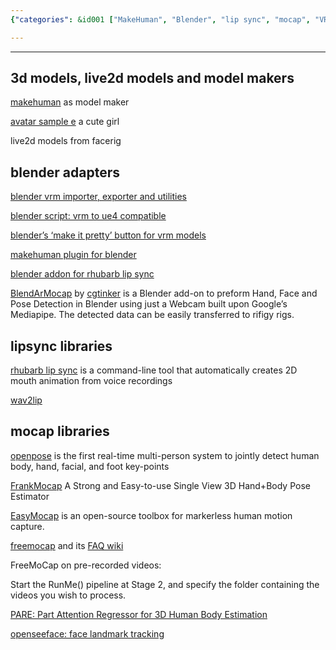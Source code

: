 ```yaml
---
{"categories": &id001 ["MakeHuman", "Blender", "lip sync", "mocap", "VRM files", "real-time human body tracking", "import/export"], "category": "3D Modeling", "date": "2022-09-06 16:11:07", "description": "This article delves into the world of MakeHuman, a popular software for model making. It covers various techniques and tools used in Blender to achieve lip sync and mocap effects. Additionally, it highlights several libraries useful for real-time human body tracking and VRM file import/export.", "tags": *id001, "title": "Metahuman Makehuman Blender Lipsync 动捕 视频转动画 人物模型 捏脸 Vroid模型 Vrm"}

---
```


------

## 3d models, live2d models and model makers

[makehuman](https://github.com/makehumancommunity/makehuman) as model maker

[avatar sample e](https://vroid.pixiv.help/hc/en-us/articles/360014900273-AvatarSample-E) a cute girl

live2d models from facerig

## blender adapters

[blender vrm importer, exporter and utilities](https://github.com/saturday06/VRM_Addon_for_Blender)

[blender script: vrm to ue4 compatible](https://github.com/MakotoIchinose/VRoid2UE4_BlenderScripts/)

[blender's 'make it pretty' button for vrm models](https://github.com/cmd410/VRoidBones)

[makehuman plugin for blender](https://github.com/makehumancommunity/makehuman-plugin-for-blender)

[blender addon for rhubarb lip sync](https://github.com/scaredyfish/blender-rhubarb-lipsync)

[BlendArMocap](https://github.com/cgtinker/BlendArMocap) by [cgtinker](https://cgtinker.com/) is a Blender add-on to preform Hand, Face and Pose Detection in Blender using just a Webcam built upon Google's Mediapipe. The detected data can be easily transferred to rifigy rigs.

## lipsync libraries

[rhubarb lip sync](https://github.com/DanielSWolf/rhubarb-lip-sync) is a command-line tool that automatically creates 2D mouth animation from voice recordings

[wav2lip](https://github.com/Rudrabha/Wav2Lip)

## mocap libraries

[openpose](https://github.com/CMU-Perceptual-Computing-Lab/openpose) is the first real-time multi-person system to jointly detect human body, hand, facial, and foot key-points

[FrankMocap](https://github.com/facebookresearch/frankmocap) A Strong and Easy-to-use Single View 3D Hand+Body Pose Estimator

[EasyMocap](https://github.com/zju3dv/EasyMocap) is an open-source toolbox for markerless human motion capture.

[freemocap](https://github.com/freemocap/freemocap#readme) and its [FAQ wiki](https://github.com/freemocap/freemocap/wiki/FAQ#does-freemocap-work-on-pre-recorded-videos)

FreeMoCap on pre-recorded videos:

Start the RunMe() pipeline at Stage 2, and specify the folder containing the videos you wish to process.

[PARE: Part Attention Regressor for 3D Human Body Estimation](https://github.com/mkocabas/PARE)

[openseeface: face landmark tracking](https://github.com/emilianavt/OpenSeeFace)

